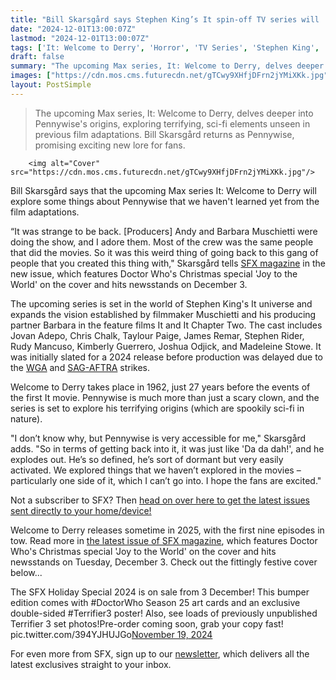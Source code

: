 ```yaml
---
title: "Bill Skarsgård says Stephen King’s It spin-off TV series will 'explore things we haven't explored in the movies' and “hopes fans are excited”"
date: "2024-12-01T13:00:07Z"
lastmod: "2024-12-01T13:00:07Z"
tags: ['It: Welcome to Derry', 'Horror', 'TV Series', 'Stephen King', 'Pennywise']
draft: false
summary: "The upcoming Max series, It: Welcome to Derry, delves deeper into Pennywise's origins, exploring terrifying, sci-fi elements unseen in previous film adaptations.  Bill Skarsgård returns as Pennywise, promising exciting new lore for fans."
images: ["https://cdn.mos.cms.futurecdn.net/gTCwy9XHfjDFrn2jYMiXKk.jpg"]
layout: PostSimple
---
```

> The upcoming Max series, It: Welcome to Derry, delves deeper into Pennywise's origins, exploring terrifying, sci-fi elements unseen in previous film adaptations.  Bill Skarsgård returns as Pennywise, promising exciting new lore for fans.


        <img alt="Cover" src="https://cdn.mos.cms.futurecdn.net/gTCwy9XHfjDFrn2jYMiXKk.jpg"/>
        
Bill Skarsgård says that the upcoming Max series It: Welcome to Derry will explore some things about Pennywise that we haven't learned yet from the film adaptations.

“It was strange to be back. [Producers] Andy and Barbara Muschietti were doing the show, and I adore them. Most of the crew was the same people that did the movies. So it was this weird thing of going back to this gang of people that you created this thing with," Skarsgård tells [SFX magazine](https://www.gamesradar.com/sfx/) in the new issue, which features Doctor Who's Christmas special 'Joy to the World' on the cover and hits newsstands on December 3.

The upcoming series is set in the world of Stephen King's It universe and expands the vision established by filmmaker Muschietti and his producing partner Barbara in the feature films It and It Chapter Two. The cast includes Jovan Adepo, Chris Chalk, Taylour Paige, James Remar, Stephen Rider, Rudy Mancuso, Kimberly Guerrero, Joshua Odjick, and Madeleine Stowe. It was initially slated for a 2024 release before production was delayed due to the [WGA](https://www.gamesradar.com/writers-strike-2023-wga-guide/) and [SAG-AFTRA](https://www.gamesradar.com/actors-strike-sag-aftra-2023-explained/) strikes.

Welcome to Derry takes place in 1962, just 27 years before the events of the first It movie. Pennywise is much more than just a scary clown, and the series is set to explore his terrifying origins (which are spookily sci-fi in nature).

"I don’t know why, but Pennywise is very accessible for me," Skarsgård adds. "So in terms of getting back into it, it was just like 'Da da dah!', and he explodes out. He’s so defined, he’s sort of dormant but very easily activated. We explored things that we haven’t explored in the movies – particularly one side of it, which I can’t go into. I hope the fans are excited."

Not a subscriber to SFX? Then [head on over here to get the latest issues sent directly to your home/device!](https://www.awin1.com/awclick.php?awinmid=2961&awinaffid=103504&clickref=grd-us-6024425962728873846&p=https%3A%2F%2Fwww.magazinesdirect.com%2Faz-magazines%2F6936739%2Fsfx-magazine-subscription.thtml)

Welcome to Derry releases sometime in 2025, with the first nine episodes in tow. Read more in [the latest issue of SFX magazine](https://www.awin1.com/awclick.php?awinmid=2961&awinaffid=103504&clickref=grd-us-8246688118021489135&p=https%3A%2F%2Fwww.magazinesdirect.com%2Faz-single-issues%2F6937139%2Fsfx-magazine-single-issue.thtml), which features Doctor Who's Christmas special 'Joy to the World' on the cover and hits newsstands on Tuesday, December 3. Check out the fittingly festive cover below...

The SFX Holiday Special 2024 is on sale from 3 December! This bumper edition comes with #DoctorWho Season 25 art cards and an exclusive double-sided #Terrifier3 poster! Also, see loads of previously unpublished Terrifier 3 set photos!Pre-order coming soon, grab your copy fast! pic.twitter.com/394YJHUJGo[November 19, 2024](https://twitter.com/SFXmagazine/status/1858920718802501891)

For even more from SFX, sign up to our [newsletter](https://www.gamesradar.com/sign-sfx-newsletter/), which delivers all the latest exclusives straight to your inbox.
        